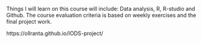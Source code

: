 Things I will learn on this course will include: Data analysis, R, R-studio and Github.
The course evaluation criteria is based on weekly exercises and the final project work.

https://ollranta.github.io/IODS-project/